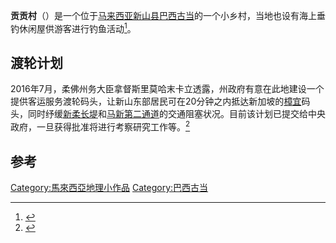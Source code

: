 '''贡贡村'''（{{lang-ms|Kong Kong}}）是一个位于[[马来西亚|马来西亚]][[新山县_(马来西亚)|新山县]][[巴西古当|巴西古当]]的一个小乡村，当地也设有海上垂钓休闲屋供游客进行钓鱼活动<ref>{{cite web|url=https://www.johornow.com/best-fishing-kelong-in-johor/|title=钓友们看这里!! 垂钓好去处 ‧ 柔佛州6大奎笼|work=就在柔佛|date=2016-09-21|access-date=2017-11-21|archive-date=2019-08-12|archive-url=https://web.archive.org/web/20190812141025/https://www.johornow.com/best-fishing-kelong-in-johor/|dead-url=no}}</ref>。

{{fact|贡贡村的海滩设备完善，适合钓鱼和进行水上运动。村子附近有片占地117英亩（0.5平方公里）的农业园，种植许多类型的[[榴梿|榴梿]]。附近也种有许多的[[椰子|椰子]]、[[香兰|香兰]]等等。}}

==渡轮计划==
2016年7月，柔佛州务大臣拿督斯里莫哈末卡立透露，州政府有意在此地建设一个提供客运服务渡轮码头，让新山东部居民可在20分钟之内抵达新加坡的[[樟宜|樟宜]]码头，同时纾缓[[新柔长堤|新柔长堤]]和[[马新第二通道|马新第二通道]]的交通阻塞状况。目前该计划已提交给中央政府，一旦获得批准将进行考察研究工作等。<ref>{{cite news|url=http://www.sinchew.com.my/node/1551003|title=巴西古当拟建渡轮码头．20分钟往来新山狮城|date=2016-07-27|publisher=[[星洲网|星洲网]]|accessdate=2017-11-21|archive-date=2017-12-01|archive-url=https://web.archive.org/web/20171201032940/http://www.sinchew.com.my/node/1551003|dead-url=no}}</ref>

==参考==
{{Portal box|马来西亚}}
{{reflist}}

{{柔佛}}

[[Category:馬來西亞地理小作品|Category:馬來西亞地理小作品]]
[[Category:巴西古当|Category:巴西古当]]


{{Malaysia-geo-stub}}